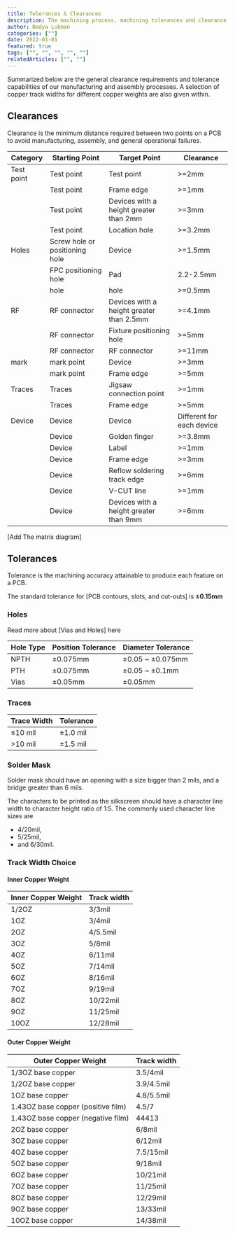 ```yaml
---
title: Tolerances & Clearances
description: The machining process, machining tolerances and clearance requirements for design, manufacturing, and assembly.
author: Nadya Lukman
categories: [""]
date: 2022-01-01
featured: true
tags: ["", "", "", "", ""]
relatedArticles: ["", ""]
---
```


Summarized below are the general clearance requirements and tolerance capabilities of our manufacturing and assembly processes. A selection of copper track widths for different copper weights are also given within.

## Clearances

Clearance is the minimum distance required between two points on a PCB to avoid manufacturing, assembly, and general operational failures.

| Category   | Starting Point                 | Target Point                             | Clearance                 |
| ---------- | ------------------------------ | ---------------------------------------- | ------------------------- |
| Test point | Test point                     | Test point                               | >=2mm                     |
|            | Test point                     | Frame edge                               | >=1mm                     |
|            | Test point                     | Devices with a height greater than 2mm   | >=3mm                     |
|            | Test point                     | Location hole                            | >=3.2mm                   |
| Holes      | Screw hole or positioning hole | Device                                   | >=1.5mm                   |
|            | FPC positioning hole           | Pad                                      | 2.2-2.5mm                 |
|            | hole                           | hole                                     | >=0.5mm                   |
| RF         | RF connector                   | Devices with a height greater than 2.5mm | >=4.1mm                   |
|            | RF connector                   | Fixture positioning hole                 | >=5mm                     |
|            | RF connector                   | RF connector                             | >=11mm                    |
| mark       | mark point                     | Device                                   | >=3mm                     |
|            | mark point                     | Frame edge                               | >=5mm                     |
| Traces     | Traces                         | Jigsaw connection point                  | >=1mm                     |
|            | Traces                         | Frame edge                               | >=5mm                     |
| Device     | Device                         | Device                                   | Different for each device |
|            | Device                         | Golden finger                            | >=3.8mm                   |
|            | Device                         | Label                                    | >=1mm                     |
|            | Device                         | Frame edge                               | >=3mm                     |
|            | Device                         | Reflow soldering track edge              | >=6mm                     |
|            | Device                         | V-CUT line                               | >=1mm                     |
|            | Device                         | Devices with a height greater than 9mm   | >=6mm                     |

[Add The matrix diagram]

## Tolerances

Tolerance is the machining accuracy attainable to produce each feature on a PCB.

The standard tolerance for [PCB contours, slots, and cut-outs] is **±0.15mm**

### Holes

Read more about [Vias and Holes] here

| Hole Type | Position Tolerance | Diameter Tolerance |
| --------- | ------------------ | ------------------ |
| NPTH      | ±0.075mm           | ±0.05 ~ ±0.075mm   |
| PTH       | ±0.075mm           | ±0.05 ~ ±0.1mm     |
| Vias      | ±0.05mm            | ±0.05mm            |

### Traces

| Trace Width | Tolerance |
| ----------- | --------- |
| ≤10 mil     | ±1.0 mil  |
| >10 mil     | ±1.5 mil  |

### Solder Mask

Solder mask should have an opening with a size bigger than 2 mils, and a bridge greater than 6 mils.

The characters to be printed as the silkscreen should have a character line width to character height ratio of 1:5. The commonly used character line sizes are

- 4/20mil,
- 5/25mil,
- and 6/30mil.

### Track Width Choice

#### Inner Copper Weight

| Inner Copper Weight | Track width |
| ------------------- | ----------- |
| 1/2OZ               | 3/3mil      |
| 1OZ                 | 3/4mil      |
| 2OZ                 | 4/5.5mil    |
| 3OZ                 | 5/8mil      |
| 4OZ                 | 6/11mil     |
| 5OZ                 | 7/14mil     |
| 6OZ                 | 8/16mil     |
| 7OZ                 | 9/19mil     |
| 8OZ                 | 10/22mil    |
| 9OZ                 | 11/25mil    |
| 10OZ                | 12/28mil    |

#### Outer Copper Weight

| Outer Copper Weight                | Track width |
| ---------------------------------- | ----------- |
| 1/3OZ base copper                  | 3.5/4mil    |
| 1/2OZ base copper                  | 3.9/4.5mil  |
| 1OZ base copper                    | 4.8/5.5mil  |
| 1.43OZ base copper (positive film) | 4.5/7       |
| 1.43OZ base copper (negative film) | 44413       |
| 2OZ base copper                    | 6/8mil      |
| 3OZ base copper                    | 6/12mil     |
| 4OZ base copper                    | 7.5/15mil   |
| 5OZ base copper                    | 9/18mil     |
| 6OZ base copper                    | 10/21mil    |
| 7OZ base copper                    | 11/25mil    |
| 8OZ base copper                    | 12/29mil    |
| 9OZ base copper                    | 13/33mil    |
| 10OZ base copper                   | 14/38mil    |
